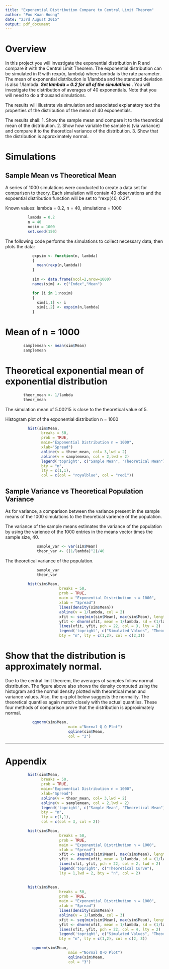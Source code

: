 ```yaml
---
title: "Exponential Distribution Compare to Central Limit Theorem"
author: "Poo Kuan Hoong"
date: "23rd August 2015"
output: pdf_document
---
```


# Overview
In this project you will investigate the exponential distribution in R and compare it with the Central Limit Theorem. The exponential distribution can be simulated in R with rexp(n, lambda) where lambda is the rate parameter. The mean of exponential distribution is 1/lambda and the standard deviation is also 1/lambda. ***Set lambda = 0.2 for all of the simulations*** . You will investigate the distribution of averages of 40 exponentials. Note that you will need to do a thousand simulations.

The results will illustrate via simulation and associated explanatory text the properties of the distribution of the mean of 40 exponentials.

The results shall:
1. Show the sample mean and compare it to the theoretical mean of the distribution.
2. Show how variable the sample is (via variance) and compare it to the theoretical variance of the distribution.
3. Show that the distribution is approximately normal.
       
# Simulations

## Sample Mean vs Theoretical Mean
A series of 1000 simulations were conducted to create a data set for comparison to theory. Each simulation will contain 40 observations and the expoential distribution function will be set to "rexp(40, 0.2)".

Known values: lambda = 0.2, n = 40, simulations = 1000

```r
          lambda = 0.2
          n = 40 
          nosim = 1000
          set.seed(150)
```

The following code performs the simulations to collect necessary data, then plots the data:
```r
            expsim <- function(n, lambda)
            {
              mean(rexp(n,lambda))
            }
            
            sim <- data.frame(ncol=2,nrow=1000)
            names(sim) <- c("Index","Mean")

            for (i in 1:nosim)
            {
              sim[i,1] <- i
              sim[i,2] <- expsim(n,lambda)
            }
```

# Mean of n = 1000
```r
        samplemean <- mean(sim$Mean)
        samplemean
```

# Theoretical exponential mean of exponential distribution
```r
        theor_mean <- 1/lambda
        theor_mean
```

The simulation mean of 5.00215 is close to the theoretical value of 5. 

Histogram plot of the exponential distribution n = 1000

```r

          hist(sim$Mean, 
                breaks = 50, 
                prob = TRUE,
                main="Exponential Distribution n = 1000",
                xlab="Spread")
                abline(v = theor_mean, col= 3,lwd = 2)
                abline(v = samplemean, col = 2,lwd = 2)
                legend('topright', c("Sample Mean", "Theoretical Mean"), 
                bty = "n",       
                lty = c(1,1), 
                col = c(col = "royalblue", col = "red1"))

```

## Sample Variance vs Theoretical Population Variance
As for variance, a comparison between the variance present in the sample means of the 1000 simulations to the theoretical varience of the population.

The variance of the sample means estimates the variance of the population by using the varience of the 1000 entries in the means vector times the sample size, 40.
```r

              sample_var <- var(sim$Mean)
              theor_var <- ((1/lambda)^2)/40

```

The theoretical variance of the population.
```r

              sample_var
              theor_var

```


```r

          hist(sim$Mean, 
                        breaks = 50, 
                        prob = TRUE,
                        main = "Exponential Distribution n = 1000", 
                        xlab = "Spread")
                        lines(density(sim$Mean))
                        abline(v = 1/lambda, col = 2)
                        xfit <- seq(min(sim$Mean), max(sim$Mean), length = 100)
                        yfit <- dnorm(xfit, mean = 1/lambda, sd = (1/lambda/sqrt(40)))
                        lines(xfit, yfit, pch = 22, col = 3, lty = 2)
                        legend('topright', c("Simulated Values", "Theoretical Values"), 
                        bty = "n", lty = c(1,2), col = c(2,3))

```

# Show that the distribution is approximately normal.
Due to the central limit theorem, the averages of samples follow normal distribution. The figure above also shows the density computed using the histogram and the normal density plotted with theoretical mean and variance values. Also, the q-q plot below suggests the normality. The theoretical quantiles again match closely with the actual quantiles. These four methods of comparison prove that the distribution is approximately normal.

```r

            qqnorm(sim$Mean, 
                            main ="Normal Q-Q Plot")
                            qqline(sim$Mean, 
                            col = "2")

```

****

# Appendix

```r

          hist(sim$Mean, 
                breaks = 50, 
                prob = TRUE, 
                main="Exponential Distribution n = 1000", 
                xlab="Spread")
                abline(v = theor_mean, col= 3,lwd = 2)
                abline(v = samplemean, col = 2,lwd = 2)
                legend('topright', c("Sample Mean", "Theoretical Mean"), 
                bty = "n",       
                lty = c(1,1), 
                col = c(col = 3, col = 2))

```

```r

          hist(sim$Mean, 
                        breaks = 50, 
                        prob = TRUE,
                        main = "Exponential Distribution n = 1000", 
                        xlab = "Spread")
                        xfit <- seq(min(sim$Mean), max(sim$Mean), length = 100)
                        yfit <- dnorm(xfit, mean = 1/lambda, sd = (1/lambda/sqrt(40)))
                        lines(xfit, yfit, pch = 22, col = 2, lwd = 2)
                        legend('topright', c("Theoretical Curve"), 
                        lty = 1,lwd = 2, bty = "n", col = 2)
      
```

```r

          hist(sim$Mean, 
                        breaks = 50, 
                        prob = TRUE, 
                        main = "Exponential Distribution n = 1000", 
                        xlab = "Spread")
                        lines(density(sim$Mean))
                        abline(v = 1/lambda, col = 3)
                        xfit <- seq(min(sim$Mean), max(sim$Mean), length = 100)
                        yfit <- dnorm(xfit, mean = 1/lambda, sd = (1/lambda/sqrt(40)))
                        lines(xfit, yfit, pch = 22, col = 4, lty = 2)
                        legend('topright', c("Simulated Values", "Theoretical Values"), 
                        bty = "n", lty = c(1,2), col = c(2, 3))

```

```r

            qqnorm(sim$Mean, 
                            main ="Normal Q-Q Plot")
                            qqline(sim$Mean, 
                            col = "3")

```
